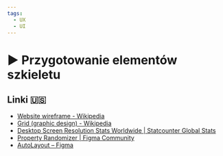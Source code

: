 ```yaml
---
tags:
  - UX
  - UI
---
```



# ▶️ Przygotowanie elementów szkieletu

<VimeoPlayer videoId="630861816" />

## Linki 🇺🇸

- [Website wireframe - Wikipedia](https://en.wikipedia.org/wiki/Website_wireframe)
- [Grid (graphic design) - Wikipedia](<https://en.wikipedia.org/wiki/Grid_(graphic_design)>)
- [Desktop Screen Resolution Stats Worldwide | Statcounter Global Stats](https://gs.statcounter.com/screen-resolution-stats/desktop/worldwide)
- [Property Randomizer | Figma Community](https://www.figma.com/community/plugin/829089184334973766/Property-Randomizer)
- [AutoLayout – Figma](https://www.figma.com/community/plugin/755300155155835622/AutoLayout)
